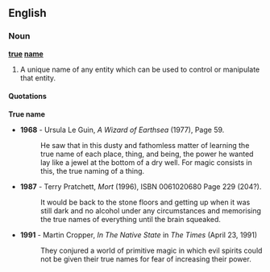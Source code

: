 {{rfc|date=June 2005}}

==English==

===Noun===
'''[[true]] [[name]]'''

# A unique name of any entity which can be used to control or manipulate that entity.
<!-- split to separate entry;'''True naming'''

# The activity of finding an entity's true name.-->

====Quotations====
'''True name'''
*'''1968''' - Ursula Le Guin, ''A Wizard of Earthsea'' (1977), Page 59.
*:He saw that in this dusty and fathomless matter of learning the true name of each place, thing, and being, the power he wanted lay like a jewel at the bottom of a dry well. For magic consists in this, the true naming of a thing.
*'''1987''' - Terry Pratchett, ''Mort'' (1996), ISBN 0061020680 Page 229 (204?).
*:It would be back to the stone floors and getting up when it was still dark and no alcohol under any circumstances and memorising the true names of everything until the brain squeaked.
*'''1991''' - Martin Cropper, ''In The Native State'' in ''The Times'' (April 23, 1991)
*:They conjured a world of primitive magic in which evil spirits could not be given their true names for fear of increasing their power.
<!--;'''True naming'''
*'''1968''' - Ursula Le Guin, ''A Wizard of Earthsea'' (1977), Page 59.
*:For magic consists in this, the true naming of a thing.

*:'''1983''' - Feasay , ''Brian Moran '' In redneck times this was known as the 'jesus complex'.
*:Second Definition: Irritating, Condescending, Paternal issues
-->